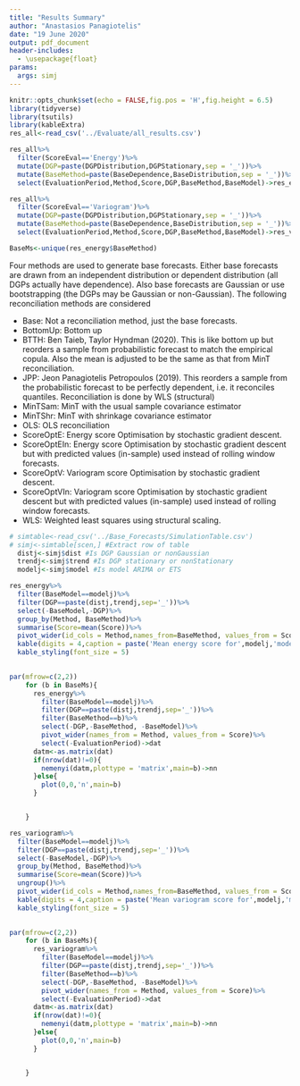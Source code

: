 ```yaml
---
title: "Results Summary"
author: "Anastasios Panagiotelis"
date: "19 June 2020"
output: pdf_document
header-includes:
  - \usepackage{float}
params: 
  args: simj
---
```


```r
knitr::opts_chunk$set(echo = FALSE,fig.pos = 'H',fig.height = 6.5)
library(tidyverse)
library(tsutils)
library(kableExtra)
res_all<-read_csv('../Evaluate/all_results.csv')

res_all%>%
  filter(ScoreEval=='Energy')%>%
  mutate(DGP=paste(DGPDistribution,DGPStationary,sep = '_'))%>%
  mutate(BaseMethod=paste(BaseDependence,BaseDistribution,sep = '_'))%>%
  select(EvaluationPeriod,Method,Score,DGP,BaseMethod,BaseModel)->res_energy

res_all%>%
  filter(ScoreEval=='Variogram')%>%
  mutate(DGP=paste(DGPDistribution,DGPStationary,sep = '_'))%>%
  mutate(BaseMethod=paste(BaseDependence,BaseDistribution,sep = '_'))%>%
  select(EvaluationPeriod,Method,Score,DGP,BaseMethod,BaseModel)->res_variogram

BaseMs<-unique(res_energy$BaseMethod)


```

Four methods are used to generate base forecasts.  Either base forecasts are drawn from an independent distribution or dependent distribution (all DGPs actually have dependence).  Also base forecasts are Gaussian or use bootstrapping (the DGPs may be Gaussian or non-Gaussian).  The following reconciliation methods are considered

- Base: Not a reconciliation method, just the base forecasts.
- BottomUp: Bottom up
- BTTH: Ben Taieb, Taylor Hyndman (2020).  This is like bottom up but reorders a sample from probabilistic forecast to match the empirical copula.  Also the mean is adjusted to be the same as that from MinT reconciliation.
- JPP: Jeon Panagiotelis Petropoulos (2019).  This reorders a sample from the probabilistic forecast to be perfectly dependent, i.e. it reconciles quantiles.  Reconciliation is done by WLS (structural)
- MinTSam: MinT with the usual sample covariance estimator
- MinTShr: MinT with shrinkage covariance estimator
- OLS: OLS reconciliation
- ScoreOptE: Energy score Optimisation by stochastic gradient descent.
- ScoreOptEIn: Energy score Optimisation by stochastic gradient descent but with predicted values (in-sample) used instead of rolling window forecasts.
- ScoreOptV: Variogram score Optimisation by stochastic gradient descent.
- ScoreOptVIn: Variogram score Optimisation by stochastic gradient descent but with predicted values (in-sample) used instead of rolling window forecasts.
- WLS: Weighted least squares using structural scaling.

```r
# simtable<-read_csv('../Base_Forecasts/SimulationTable.csv')
# simj<-simtable[scen,] #Extract row of table
  distj<-simj$dist #Is DGP Gaussian or nonGaussian
  trendj<-simj$trend #Is DGP stationary or nonStationary
  modelj<-simj$model #Is model ARIMA or ETS
```


```r

res_energy%>%
  filter(BaseModel==modelj)%>%
  filter(DGP==paste(distj,trendj,sep='_'))%>%
  select(-BaseModel,-DGP)%>%
  group_by(Method, BaseMethod)%>%
  summarise(Score=mean(Score))%>%
  pivot_wider(id_cols = Method,names_from=BaseMethod, values_from = Score)%>%
  kable(digits = 4,caption = paste('Mean energy score for',modelj,'modelling with a',distj,trendj,'DGP',sep=' '))%>%
  kable_styling(font_size = 5)
  

```

```r
par(mfrow=c(2,2))
    for (b in BaseMs){
      res_energy%>%
        filter(BaseModel==modelj)%>%
        filter(DGP==paste(distj,trendj,sep='_'))%>%
        filter(BaseMethod==b)%>%
        select(-DGP,-BaseMethod, -BaseModel)%>%
        pivot_wider(names_from = Method, values_from = Score)%>%
        select(-EvaluationPeriod)->dat
      datm<-as.matrix(dat) 
      if(nrow(dat)!=0){
        nemenyi(datm,plottype = 'matrix',main=b)->nn
      }else{
        plot(0,0,'n',main=b)
      }


    }
```

\clearpage


```r

res_variogram%>%
  filter(BaseModel==modelj)%>%
  filter(DGP==paste(distj,trendj,sep='_'))%>%
  select(-BaseModel,-DGP)%>%
  group_by(Method, BaseMethod)%>%
  summarise(Score=mean(Score))%>%
  ungroup()%>%
  pivot_wider(id_cols = Method,names_from=BaseMethod, values_from = Score)%>%
  kable(digits = 4,caption = paste('Mean variogram score for',modelj,'modelling with a',distj,trendj,'DGP',sep=' '))%>%
  kable_styling(font_size = 5)
  

```

```r
par(mfrow=c(2,2))
    for (b in BaseMs){
      res_variogram%>%
        filter(BaseModel==modelj)%>%
        filter(DGP==paste(distj,trendj,sep='_'))%>%
        filter(BaseMethod==b)%>%
        select(-DGP,-BaseMethod, -BaseModel)%>%
        pivot_wider(names_from = Method, values_from = Score)%>%
        select(-EvaluationPeriod)->dat
      datm<-as.matrix(dat)
      if(nrow(dat)!=0){
        nemenyi(datm,plottype = 'matrix',main=b)->nn
      }else{
        plot(0,0,'n',main=b)
      }


    }
```


